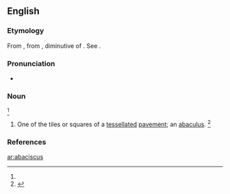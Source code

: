 ==English==

===Etymology===
From {{etyl|NL.|en}}, from {{etyl|grc|en}} {{term|ἀβακίσκος||a coloured stone for laying mosaic|tr=abakiskos|lang=grc}}, diminutive of {{term|ἄβαξ||board|tr=abaks|lang=grc}}.
See {{term|abacus|lang=en}}.

===Pronunciation===
* {{a|GenAm}} {{IPA|/ˌæb.əˈsɪs.kəs/|/ˌæb.əˈsɪs.kɪs/}}

===Noun===
{{en-noun|abacisci|abaciscuses}}<ref name=SOED/>

# {{context|archaic|lang=en}} One of the tiles or squares of a [[tessellated]] [[pavement]]; an [[abaculus]]. {{defdate|First attested in the mid 18<sup>th</sup> century.}}<ref name=SOED>{{R:SOED5|page=2}}</ref>

===References===
<references/>

[[ar:abaciscus]]